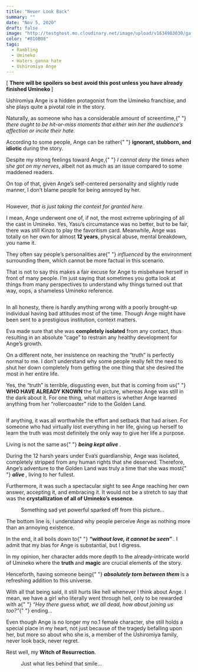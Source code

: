 ```yaml
---
title: "Never Look Back"
summary: ""
date: "Nov 5, 2020"
draft: false
image: "http://testghost.mo.cloudinary.net/image/upload/v1634983030/gaftonosh/2021/10/uzjo5yh_waifu2x_art_noise2_scale_tta_1-1-1.webp"
color: "#810B08"
tags:
  - Rambling
  - Umineko
  - Haters gonna hate
  - Ushiromiya Ange
---
```


<div className="richtext pb-8">
  <p>
    [
    <strong>
      There will be spoilers so best avoid this post unless you have already
      finished Umineko
    </strong>
    ]
  </p>
  <p>
    Ushiromiya Ange is a hidden protagonist from the Umineko franchise, and she
    plays quite a pivotal role in the story.
  </p>
  <p>
    Naturally, as someone who has a considerable amount of screentime,{" "}
    <em>
      there ought to be hit-or-miss moments that either win her the audience’s
      affection or incite their hate.
    </em>
  </p>
  <p>
    According to some people, Ange can be rather{" "}
    <strong>ignorant, stubborn, and idiotic</strong> during the story.
  </p>
  <p>
    Despite my strong feelings toward Ange,{" "}
    <em>I cannot deny the times when she got on my nerves</em>, albeit not as
    much as an issue compared to some maddened readers.
  </p>
  <p>
    On top of that, given Ange’s self-centered personality and slightly rude
    manner, I don’t blame people for being annoyed by her.
  </p>
  <figure className="kg-card kg-image-card kg-width-wide">
    <img
      className="kg-image hoverZoomLink"
      src="http://testghost.mo.cloudinary.net/image/upload/q_80/v1/gaftonosh/2021/10/ushiromiya_ange_and_ushiromiya_maria_alliance_of_the_golden_witch_and_umineko_no_naku_koro_ni__6cfc1c170d4ede0188644b8f59cd17c6.webp"
      alt=""
      height={1069}
      loading="lazy"
      width={1901}
    />
  </figure>
  <p>
    However<em>, that is just taking the context for granted here.</em>
  </p>
  <p>
    I mean, Ange underwent one of, if not, the most extreme upbringing of all
    the cast in Umineko. Yes, Yasu’s circumstance was no better, but to be fair,
    there was still Kinzo to play the favoritism card. Meanwhile, Ange was
    totally on her own for almost <strong>12 years</strong>, physical abuse,
    mental breakdown, you name it.
  </p>
  <p>
    They often say people’s personalities are{" "}
    <em>
      <em>influenced </em>
    </em>
    by the environment surrounding them, which cannot be more factual in this scenario.
  </p>
  <p>
    That is not to say this makes a fair excuse for Ange to misbehave herself in
    front of many people. I’m just saying that sometimes you gotta look at
    things from many perspectives to understand why things turned out that way,
    oops, a shameless Umineko reference.
  </p>
  <figure className="kg-card kg-image-card kg-width-wide">
    <img
      className="kg-image hoverZoomLink"
      src="http://testghost.mo.cloudinary.net/image/upload/q_80/v1/gaftonosh/2021/10/760753-1.webp"
      alt=""
      height={1080}
      loading="lazy"
      width={1920}
    />
  </figure>
  <p>
    In all honesty, there is hardly anything wrong with a poorly brought-up
    individual having bad attitudes most of the time. Though Ange might have
    been sent to a prestigious institution, context matters.
  </p>
  <p>
    Eva made sure that she was <strong>completely isolated</strong> from any
    contact, thus resulting in an absolute “cage” to restrain any healthy
    development for Ange’s growth.
  </p>
  <p>
    On a different note, her insistence on reaching the “truth” is perfectly
    normal to me. I don’t understand why some people really felt the need to
    shut her down completely from getting the one thing that she desired the
    most in her entire life.
  </p>
  <div className="special-quote">
    <p className="g-grid__text">
      Yes, the “truth” is terrible, disgusting even, but that is coming from us{" "}
      <strong>WHO HAVE ALREADY KNOWN</strong> the full picture, whereas Ange was
      still in the dark about it. For one thing, what matters is whether Ange
      learned anything from her “rollercoaster” ride to the Golden Land.
    </p>
  </div>
  <figure className="kg-card kg-image-card kg-width-wide">
    <img
      className="kg-image hoverZoomLink"
      src="http://testghost.mo.cloudinary.net/image/upload/q_80/v1/gaftonosh/2021/10/ushiromiya.ange_.full_.2010538.webp"
      alt=""
      height={1069}
      loading="lazy"
      width={1901}
    />
  </figure>
  <p>
    If anything, it was all worthwhile the effort and setback that had arisen.
    For someone who had virtually lost everything in her life, giving up herself
    to learn the truth was most definitely the only way to give her life a
    purpose.
  </p>
  <p>
    Living is not the same as{" "}
    <strong>
      <em>being kept alive</em>
    </strong>
    .
  </p>
  <p>
    During the 12 harsh years under Eva’s guardianship, Ange was isolated,
    completely stripped from any human rights that she deserved. Therefore,
    Ange’s adventure to the Golden Land was truly a time that she was most{" "}
    <strong>
      <em>
        <em>alive</em>
      </em>
    </strong>
    , living to her fullest.
  </p>
  <p>
    Furthermore, it was such a spectacular sight to see Ange reaching her own
    answer, accepting it, and embracing it. It would not be a stretch to say
    that was the <strong>crystallization of all of Umineko’s essence</strong>.
  </p>
  <figure className="kg-card kg-image-card kg-width-wide kg-card-hascaption">
    <img
      className="kg-image hoverZoomLink"
      src="http://testghost.mo.cloudinary.net/image/upload/q_80/v1/gaftonosh/2021/10/uzjo5yh_waifu2x_art_noise2_scale_tta_1-1.webp"
      alt=""
      height={1409}
      loading="lazy"
      width={2000}
    />
    <figcaption>
      Something sad yet powerful sparked off from this picture...
    </figcaption>
  </figure>
  <p>
    The bottom line is, I understand why people perceive Ange as nothing more
    than an annoying existence.
  </p>
  <p>
    In the end, it all boils down to{" "}
    <strong>
      <em>
        <em>“without love, it cannot be seen”</em>
      </em>
    </strong>
    . I admit that my bias for Ange is substantial, but I digress.
  </p>
  <p>
    In my opinion, her character adds more depth to the already-intricate world
    of Umineko where the <strong>truth </strong>and <strong>magic</strong> are
    crucial elements of the story.
  </p>
  <p>
    Henceforth, having someone being{" "}
    <strong>
      <em>absolutely torn between them </em>
    </strong>
    is a refreshing addition to this universe.
  </p>
  <p>
    With all that being said, it still hurts like hell whenever I think about
    Ange. I mean, we have a girl who literally went through hell, only to be
    rewarded with a{" "}
    <em>“Hey there guess what, we all dead, how about joining us too?”</em>{" "}
    ending…
  </p>
  <p>
    Even though Ange is no longer my no.1 female character, she still holds a
    special place in my heart, not just because of the tragedy befalling upon
    her, but more so about who she is, a member of the Ushiromiya family, never
    look back, never regret.
  </p>
  <p>
    Rest well, my <strong>Witch of Resurrection</strong>.
  </p>
  <figure className="kg-card kg-image-card kg-width-wide kg-card-hascaption">
    <img
      className="kg-image hoverZoomLink"
      src="http://testghost.mo.cloudinary.net/image/upload/q_80/v1/gaftonosh/2021/10/tumblr_nkzdpv7xjw1swmunqo1_1280.webp"
      alt=""
      height={1051}
      loading="lazy"
      width={744}
    />
    <figcaption>Just what lies behind that smile...</figcaption>
  </figure>
</div>
